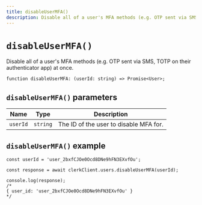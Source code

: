 ```yaml
---
title: disableUserMFA()
description: Disable all of a user's MFA methods (e.g. OTP sent via SMS, TOTP on their authenticator app) at once.
---
```


# `disableUserMFA()`

Disable all of a user's MFA methods (e.g. OTP sent via SMS, TOTP on their authenticator app) at once.

```tsx
function disableUserMFA: (userId: string) => Promise<User>;
```

## `disableUserMFA()` parameters

| Name | Type | Description |
| --- | --- | --- |
| `userId` | `string` | The ID of the user to disable MFA for. |

## `disableUserMFA()` example

```tsx
const userId = 'user_2bxfCJOe0Ocd8DNe9hFN3EXvfOu';

const response = await clerkClient.users.disableUserMFA(userId);

console.log(response);
/* 
{ user_id: 'user_2bxfCJOe0Ocd8DNe9hFN3EXvfOu' }
*/
```

